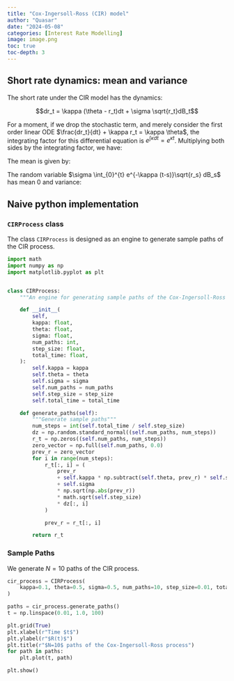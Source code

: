 ```yaml
---
title: "Cox-Ingersoll-Ross (CIR) model"
author: "Quasar"
date: "2024-05-08"
categories: [Interest Rate Modelling]     
image: image.png
toc: true
toc-depth: 3
---
```


## Short rate dynamics: mean and variance
The short rate under the CIR model has the dynamics:

$$dr_t = \kappa (\theta - r_t)dt + \sigma \sqrt{r_t}dB_t$$

For a moment, if we drop the stochastic term, and merely consider the first order linear ODE $\frac{dr_t}{dt} + \kappa r_t = \kappa \theta$, the integrating factor for this differential equation is $e^{\int \kappa dt} = e^{\kappa t}$. Multiplying both sides by the integrating factor, we have:

\begin{align*}
e^{\kappa t} dr_t &= \kappa(\theta - r_t) e^{\kappa t}dt + \sigma e^{\kappa t}\sqrt{r_t} dB_t \\
e^{\kappa t} dr_t + r_t e^{\kappa t}dt &= \kappa e^{\kappa t}\theta dt + \sigma e^{\kappa t}\sqrt{r_t} dB_t \\
d(e^{\kappa t} r_t) &= \kappa e^{\kappa t}\theta dt + \sigma e^{\kappa t}\sqrt{r_t} dB_t \\
\int_{0}^{t} d(e^{\kappa s} r_s) &= \theta \kappa\int_{0}^{t}  e^{\kappa s} ds + \sigma \int_{0}^{t}  e^{\kappa s}\sqrt{r_s} dB_s \\
[e^{\kappa s} r_s]_{0}^{t} &= \kappa \theta \left[\frac{e^{\kappa s}}{\kappa}\right]_{0}^{t} + \sigma \int_{0}^{t}  e^{\kappa s}\sqrt{r_s} dB_s\\
e^{\kappa t}r_t - r_0 &= \theta (e^{\kappa t} - 1) + \sigma \int_{0}^{t}  e^{\kappa s}\sqrt{r_s} dB_s \\
e^{\kappa t} r_t &= r_0 + \theta (e^{\kappa t} - 1) + \sigma \int_{0}^{t}  e^{\kappa s}\sqrt{r_s} dB_s \\
r_t &= r_0 e^{-\kappa t} + \theta (1 - e^{-\kappa t}) + \sigma \int_{0}^{t}  e^{-\kappa (t-s)}\sqrt{r_s} dB_s 
\end{align*}

The mean is given by:

\begin{align*}
\mathbf{E}[r_t] &= r_0 e^{-\kappa t} + \theta (1 - e^{-\kappa t})
\end{align*}

The random variable $\sigma \int_{0}^{t}  e^{-\kappa (t-s)}\sqrt{r_s} dB_s$ has mean $0$ and variance:

\begin{align*}
\mathbf{E}\left[\left(\sigma \int_{0}^{t}  e^{-\kappa (t-s)}\sqrt{r_s} dB_s\right)^2\right] &= \sigma^2 \int_{0}^{t}e^{-2\kappa(t-s)} \mathbf{E}[r_s] ds \\
&= \sigma^2 e^{-2\kappa t}\int_{0}^{t}e^{2\kappa s} \left(r_0 e^{-\kappa s} + \theta(1-e^{-\kappa s})\right) ds\\
&= \sigma^2 r_0 e^{-2\kappa t} \int_{0}^{t} e^{\kappa s} ds + \sigma^2 \theta e^{-2\kappa t} \int_{0}^{t}(e^{2\kappa s}-e^{\kappa s}) ds \\
&= \sigma^2 r_0 e^{-2\kappa t} \left[\frac{e^{\kappa s}}{\kappa} \right]_{0}^{t} +\sigma^2 \theta e^{-2\kappa t} \left[\frac{e^{2\kappa s}}{2\kappa} - \frac{e^{\kappa s}}{\kappa}\right]_{0}^{t}\\
&= \frac{\sigma^2 r_0}{\kappa} e^{-2\kappa t} (e^{\kappa t} - 1)+\sigma^2 \theta e^{-2\kappa t} \left[\frac{e^{2\kappa s}}{2\kappa} - \frac{2e^{\kappa s}}{2\kappa}\right]_{0}^{t}\\
&= \frac{\sigma^2 r_0}{\kappa} e^{-2\kappa t}(e^{\kappa t} - 1)+\frac{\sigma^2 \theta}{2\kappa} e^{-2\kappa t}(e^{2\kappa t} - 2e^{\kappa t} - (1 - 2))\\
&= \frac{\sigma^2 r_0}{\kappa} e^{-2\kappa t}(e^{\kappa t} - 1)+\frac{\sigma^2 \theta}{2\kappa}e^{-2\kappa t} (1 + e^{2\kappa t} - 2e^{\kappa t})\\
&= \frac{\sigma^2 r_0}{\kappa} (e^{-\kappa t} - e^{-2\kappa t})+\frac{\sigma^2 \theta}{2\kappa} (1 - e^{-\kappa t})^2
\end{align*}

## Naive python implementation

### `CIRProcess` class

The class `CIRProcess` is designed as an engine to generate sample paths of the CIR process.

```python
import math
import numpy as np
import matplotlib.pyplot as plt


class CIRProcess:
    """An engine for generating sample paths of the Cox-Ingersoll-Ross process"""

    def __init__(
        self,
        kappa: float,
        theta: float,
        sigma: float,
        num_paths: int,
        step_size: float,
        total_time: float,
    ):
        self.kappa = kappa
        self.theta = theta
        self.sigma = sigma
        self.num_paths = num_paths
        self.step_size = step_size
        self.total_time = total_time

    def generate_paths(self):
        """Generate sample paths"""
        num_steps = int(self.total_time / self.step_size)
        dz = np.random.standard_normal((self.num_paths, num_steps))
        r_t = np.zeros((self.num_paths, num_steps))
        zero_vector = np.full(self.num_paths, 0.0)
        prev_r = zero_vector
        for i in range(num_steps):
            r_t[:, i] = (
                prev_r
                + self.kappa * np.subtract(self.theta, prev_r) * self.step_size
                + self.sigma
                * np.sqrt(np.abs(prev_r))
                * math.sqrt(self.step_size)
                * dz[:, i]
            )

            prev_r = r_t[:, i]

        return r_t
```


### Sample Paths

We generate $N=10$ paths of the CIR process.

```python
cir_process = CIRProcess(
    kappa=0.1, theta=0.5, sigma=0.5, num_paths=10, step_size=0.01, total_time=1.0
)

paths = cir_process.generate_paths()
t = np.linspace(0.01, 1.0, 100)

plt.grid(True)
plt.xlabel(r"Time $t$")
plt.ylabel(r"$R(t)$")
plt.title(r"$N=10$ paths of the Cox-Ingersoll-Ross process")
for path in paths:
    plt.plot(t, path)

plt.show()
```

